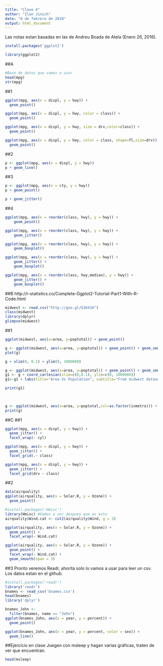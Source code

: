 ---
title: "Clase 4"
author: "Ilan Jinich"
date: "8 de febrero de 2018"
output: html_document
---
Las notas estan basadas en las de Andreu Boada de Atela (Enero 26, 2016).
```{r,eval=FALSE}
install.packages('ggplot2')
```


```{r}
library(ggplot2)
```

##A

```{r}
#Base de datos que vamos a usar
head(mpg) 
str(mpg)
```

##1

```{r}
ggplot(mpg, aes(x = displ, y = hwy)) + 
  geom_point()
```

```{r}
ggplot(mpg, aes(x = displ, y = hwy, color = class)) + 
  geom_point()
```

```{r}
ggplot(mpg, aes(x = displ, y = hwy, size = drv,color=class)) + 
  geom_point()
```

```{r}
ggplot(mpg, aes(x = displ, y = hwy, color = class, shape=fl,size=drv)) + 
  geom_point()
```
##2
```{r}
p <- ggplot(mpg, aes(x = displ, y = hwy))
p + geom_line()
```





##3
```{r}
p <- ggplot(mpg, aes(x = cty, y = hwy))
p + geom_point()
```


```{r}
p + geom_jitter() 
```

##4
```{r}
ggplot(mpg, aes(x = reorder(class, hwy), y = hwy)) + 
    geom_point()
```

```{r}
ggplot(mpg, aes(x = reorder(class, hwy), y = hwy)) + 
    geom_jitter() 
```

```{r}
ggplot(mpg, aes(x = reorder(class, hwy), y = hwy)) + 
    geom_boxplot() 
```

```{r}
ggplot(mpg, aes(x = reorder(class, hwy), y = hwy)) + 
    geom_jitter() +
    geom_boxplot()
```

```{r}
ggplot(mpg, aes(x = reorder(class, hwy,median), y = hwy)) + 
    geom_jitter() +
    geom_boxplot()
```

##B
http://r-statistics.co/Complete-Ggplot2-Tutorial-Part1-With-R-Code.html

```{r,cache=TRUE}
midwest <- read.csv("http://goo.gl/G1K41K")
class(midwest)
library(dplyr)
glimpse(midwest)
```
##1
```{r}
ggplot(midwest, aes(x=area, y=poptotal)) + geom_point()

```

```{r}
g <- ggplot(midwest, aes(x=area, y=poptotal)) + geom_point() + geom_smooth(method="lm",se=FALSE)
plot(g)
```
```{r}
g + xlim(0, 0.1) + ylim(0, 1000000)
```

```{r}
g <- ggplot(midwest, aes(x=area, y=poptotal)) + geom_point() + geom_smooth(method="lm")
g1 <- g + coord_cartesian(xlim=c(0,0.1), ylim=c(0, 1000000))
g1<-g1 + labs(title="Area Vs Population", subtitle="From midwest dataset", y="Population", x="Area", caption="Midwest Demographics")

print(g1)
                      
                          
```

```{r}
g <- ggplot(midwest, aes(x=area, y=poptotal,col=as.factor(inmetro))) + geom_point() + scale_colour_brewer(palette = "Set1")
print(g)
```

##C
##1
```{r}
ggplot(mpg, aes(x = displ, y = hwy)) + 
  geom_jitter() +
  facet_wrap(~ cyl)
```

```{r}
ggplot(mpg, aes(x = displ, y = hwy)) + 
  geom_jitter() +
  facet_grid(.~ class)
```

```{r}
ggplot(mpg, aes(x = displ, y = hwy)) + 
  geom_jitter() +
  facet_grid(drv ~ class)
```

##2
```{r}
data(airquality)
ggplot(airquality, aes(x = Solar.R, y = Ozone)) + 
  geom_point() 
```

```{r}
#install.packages('Hmisc')
library(Hmisc) #Vamos a ver despues que es esto
airquality$Wind.cat <- cut2(airquality$Wind, g = 3) 

ggplot(airquality, aes(x = Solar.R, y = Ozone)) + 
  geom_point() +
  facet_wrap(~ Wind.cat)
```

```{r}
ggplot(airquality, aes(x = Solar.R, y = Ozone)) + 
  geom_point() +
  facet_wrap(~ Wind.cat) + 
  geom_smooth(span = 3)
```

##3
Pronto veremos Readr, ahorita solo lo vamos a usar para leer un csv. Los datos estan en el github.
```{r}
#install.packages('readr')
library('readr')
bnames <- read_csv('bnames.csv')
head(bnames)
library('dplyr')
```
```{r}
bnames_John <- 
  filter(bnames, name == "John")
ggplot(bnames_John, aes(x = year, y = percent)) +
  geom_point()
```

```{r}
ggplot(bnames_John, aes(x = year, y = percent, color = sex)) +
  geom_line()
```

##Ejercicio en clase
Juegen con msleep y hagan varias gráficas, traten de ver que encuentran.
```{r}
head(msleep)
```

